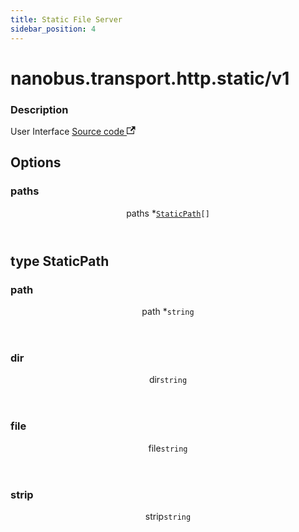 ```yaml
---
title: Static File Server
sidebar_position: 4
---
```



# nanobus.transport.http.static/v1

<div class="attributes">

### Description

<p>
  <span className="badge badgeDarkBlue">User Interface</span>
  <a href="https://github.com/nanobus/nanobus/blob/main/pkg/transport/http/router/static/static.go" target="_blank" rel="noopener noreferrer">Source code <svg width="13.5" height="13.5" aria-hidden="true" viewBox="0 0 24 24" class="iconExternalLink_node_modules-@docusaurus-theme-classic-lib-theme-Icon-ExternalLink-styles-module"><path fill="currentColor" d="M21 13v10h-21v-19h12v2h-10v15h17v-8h2zm3-12h-10.988l4.035 4-6.977 7.07 2.828 2.828 6.977-7.07 4.125 4.172v-11z"></path></svg></a>
</p>

</div>



## Options

<div class="attributes">

### paths

<div class="attribute">
  <header>
    <span className="badge badgeDarkBlue">paths <span className="required">*</span>
      <a class="hash-link" href="#paths" title="Direct link to paths">​</a>
    </span>
    <code><a href="#type-staticpath">StaticPath</a>[]</code>
  </header>



</div>

</div>

## type StaticPath

<div class="attributes">

### path

<div class="attribute">
  <header>
    <span className="badge badgeDarkBlue">path <span className="required">*</span>
      <a class="hash-link" href="#path" title="Direct link to path">​</a>
    </span>
    <code>string</code>
  </header>



</div>

### dir

<div class="attribute">
  <header>
    <span className="badge badgeDarkBlue">dir
      <a class="hash-link" href="#dir" title="Direct link to dir">​</a>
    </span>
    <code>string</code>
  </header>



</div>

### file

<div class="attribute">
  <header>
    <span className="badge badgeDarkBlue">file
      <a class="hash-link" href="#file" title="Direct link to file">​</a>
    </span>
    <code>string</code>
  </header>



</div>

### strip

<div class="attribute">
  <header>
    <span className="badge badgeDarkBlue">strip
      <a class="hash-link" href="#strip" title="Direct link to strip">​</a>
    </span>
    <code>string</code>
  </header>



</div>

</div>

